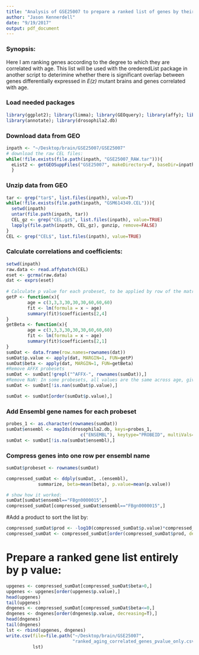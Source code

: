 ```yaml
---
title: "Analysis of GSE25007 to prepare a ranked list of genes by their correlation with age."
author: "Jason Kennerdell"
date: "9/19/2017"
output: pdf_document
---
```


### Synopsis:
  Here I am ranking genes according to the degree to which they are correlated with age. This list will be used with the orederedList package in another script to deterimine whether there is significant overlap between genes differentially expressed in *E(z)* mutant brains and genes correlated with age.
  
### Load needed packages
```r
library(ggplot2); library(limma); library(GEOquery); library(affy); library(gcrma);library(affyPLM); library(knitr); library(plyr)
library(annotate); library(drosophila2.db)
```


### Download data from GEO
```r
inpath <- "~/Desktop/brain/GSE25007/GSE25007"
# download the raw CEL files:
while(!file.exists(file.path(inpath, "GSE25007_RAW.tar"))){
  eList2 <- getGEOSuppFiles("GSE25007", makeDirectory=F, baseDir=inpath)
  }
```


### Unzip data from GEO
```r
tar <- grep("tar$", list.files(inpath), value=T)
while(!file.exists(file.path(inpath, "GSM614349.CEL"))){
  setwd(inpath)
  untar(file.path(inpath, tar))
  CEL_gz <- grep("CEL.gz$", list.files(inpath), value=TRUE)
  lapply(file.path(inpath, CEL_gz), gunzip, remove=FALSE)
}
CEL <- grep("CEL$", list.files(inpath), value=TRUE)
```


### Calculate correlations and coefficients:
```r
setwd(inpath)
raw.data <- read.affybatch(CEL)
eset <- gcrma(raw.data)
dat <- exprs(eset)
            
# Calculate p value for each probeset, to be applied by row of the matrix:
getP <- function(x){
        age = c(3,3,3,30,30,30,60,60,60)
        fit <- lm(formula = x ~ age)
        summary(fit)$coefficients[2,4]
}
getBeta <- function(x){
        age = c(3,3,3,30,30,30,60,60,60)
        fit <- lm(formula = x ~ age)
        summary(fit)$coefficients[2,1]
}
sumDat <- data.frame(row.names=rownames(dat))
sumDat$p.value <- apply(dat, MARGIN=1, FUN=getP)
sumDat$beta <- apply(dat, MARGIN=1, FUN=getBeta)
#Remove AFFX probesets
sumDat <- sumDat[!grepl("^AFFX-", rownames(sumDat)),]
#Remove NaN: In some probesets, all values are the same across age, giving pvalue NaN
sumDat <- sumDat[!is.nan(sumDat$p.value),]

sumDat <- sumDat[order(sumDat$p.value),]
```

### Add Ensembl gene names for each probeset
```r
probes_1 <- as.character(rownames(sumDat))
sumDat$ensembl <- mapIds(drosophila2.db, keys=probes_1, 
                            c("ENSEMBL"), keytype="PROBEID", multiVals="asNA")
sumDat <- sumDat[!is.na(sumDat$ensembl),]
```

### Compress genes into one row per ensembl name
```r
sumDat$probeset <- rownames(sumDat)

compressed_sumDat <- ddply(sumDat, .(ensembl), 
            summarize, beta=mean(beta), p.value=mean(p.value))

# show how it worked:
sumDat[sumDat$ensembl=="FBgn0000015",]
compressed_sumDat[compressed_sumDat$ensembl=="FBgn0000015",]
```

#Add a product to sort the list by:
```r
compressed_sumDat$prod <- -log10(compressed_sumDat$p.value)*compressed_sumDat$beta
compressed_sumDat <- compressed_sumDat[order(compressed_sumDat$prod, decreasing=T),]
```

# Prepare a ranked gene list entirely by p value:
```r
upgenes <- compressed_sumDat[compressed_sumDat$beta>0,]
upgenes <- upgenes[order(upgenes$p.value),]
head(upgenes)
tail(upgenes)
dngenes <- compressed_sumDat[compressed_sumDat$beta<=0,]
dngenes <- dngenes[order(dngenes$p.value, decreasing=T),]
head(dngenes)
tail(dngenes)
lst <- rbind(upgenes, dngenes)
write.csv(file=file.path("~/Desktop/brain/GSE25007",
                         "ranked_aging_correlated_genes_pvalue_only.csv"), 
          lst)
```


